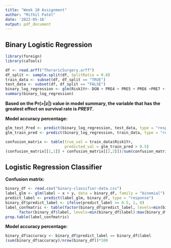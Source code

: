 ```yaml
---
title: "Week 10 Assignment"
author: "Mithil Patel"
date: '2022-05-16'
output: pdf_document
---
```

## Binary Logistic Regression
```r
library(foreign)
library(caTools)

df <- read.arff("ThoraricSurgery.arff")
df_split <- sample.split(df, SplitRatio = 0.8)
train_data <- subset(df, df_split == "TRUE")
test_data <- subset(df, df_split == "FALSE")
binary_log_regression <- glm(Risk1Yr~ DGN + PRE4 + PRE5 + PRE6 +PRE7 + PRE8 + PRE9 + PRE10 + PRE11 + PRE14 + PRE17 + PRE19 + PRE25 + PRE30 + PRE32, data = df, family = binomial())
summary(binary_log_regression)
```

**Based on the Pr(>|z|) value in model summary, the variable that has the greatest effect on survival rate is *PRE9T*.**

**Model accuracy percentage:**

```r
glm_test_Pred <- predict(binary_log_regression, test_data, type = "response")
glm_train_pred <- predict(binary_log_regression, train_data, type = "response")

confusion_matrix <- table(true_val = train_data$Risk1Yr, 
                          predicted_val = glm_train_pred > 0.5)
(confusion_matrix[[1,1]] + confusion_matrix[[2,2]])/sum(confusion_matrix)
```


## Logistic Regression Classifier
**Confusion matrix:**
```r
binary_df <- read.csv("binary-classifier-data.csv")
label_glm <- glm(label ~ x + y, data = binary_df, family = "binomial")
predict_label <- predict(label_glm, binary_df, type = "response")
binary_df$predict_label <- ifelse(predict_label >= 0.5, 1, 0)
label_confmatric <- table(factor(binary_df$predict_label, levels=min(binary_df$label):max(binary_df$label)), 
      factor(binary_df$label, levels=min(binary_df$label):max(binary_df$label)))
prop.table(label_confmatric)
```

**Model accuracy percentage:**
```r
binary_df$accuracy <- binary_df$predict_label == binary_df$label
(sum(binary_df$accuracy)/nrow(binary_df))*100
```

